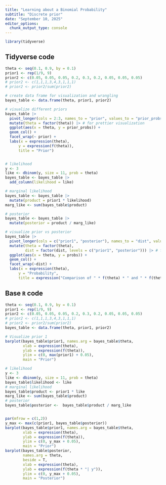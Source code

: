 ```yaml
---
title: "Learning about a Binomial Probability"
subtitle: "Discrete prior"
date: "September 10, 2025"
editor_options: 
  chunk_output_type: console
---
```

```r
library(tidyverse)
```

## Tidyverse code

```r
theta <- seq(0.1, 0.9, by = 0.1)
prior1 <- rep(1/9, 9)
prior2 <- c(0.05, 0.05, 0.05, 0.2, 0.3, 0.2, 0.05, 0.05, 0.05)
# prior2 <- c(1,1,1,3,4,3,1,1,1)
# prior2 <- prior2/sum(prior2)

# create data frame for visualization and wrangling
bayes_table <- data.frame(theta, prior1, prior2) 

# visualize different priors
bayes_table |>
  pivot_longer(cols = 2:3, names_to = "prior", values_to = "prior_probs") |>
  mutate(theta = factor(theta)) |> # for prettier visualization
  ggplot(aes(x = theta, y = prior_probs)) + 
  geom_col() +
  facet_wrap(~ prior) +
  labs(x = expression(theta),
      y = expression(f(theta)),
      title = "Prior")


# likelihood
y <- 3
like <- dbinom(y, size = 11, prob = theta)
bayes_table <- bayes_table |>
  add_column(likelihood = like) 

# marginal likelihood
bayes_table <- bayes_table |>
  mutate(product = prior1 * likelihood)
marg_like <- sum(bayes_table$product)

# posterior
bayes_table <- bayes_table |>
  mutate(posterior = product / marg_like)

# visualize prior vs posterior
bayes_table |>
  pivot_longer(cols = c("prior1", "posterior"), names_to = "dist", values_to = "probs") |>
  mutate(theta = factor(theta),
         dist = factor(dist, levels = c("prior1", "posterior"))) |> # for prettier visualization
  ggplot(aes(x = theta, y = probs)) + 
  geom_col() +
  facet_wrap(~dist) +
  labs(x = expression(theta),
      y = "Probability",
      title = expression("Comparison of " * f(theta) * " and " * f(theta * "| y")))

```

## Base `R` code


```r
theta <- seq(0.1, 0.9, by = 0.1)
prior1 <- rep(1/9, 9)
prior2 <- c(0.05, 0.05, 0.05, 0.2, 0.3, 0.2, 0.05, 0.05, 0.05)
# prior2 <- c(1,1,1,3,4,3,1,1,1)
# prior2 <- prior2/sum(prior2)
bayes_table <- data.frame(theta, prior1, prior2)

# Visualize prior 1
barplot(bayes_table$prior1, names.arg = bayes_table$theta,
        xlab = expression(theta),
        ylab = expression(f(theta)),
        ylim = c(0, max(prior1) + 0.05),
        main = "Prior")

# likelihood
y <- 3
like <- dbinom(y, size = 11, prob = theta)
bayes_table$likelihood <- like
# marginal likelihood
bayes_table$product <- prior1 * like
marg_like <- sum(bayes_table$product)
# posterior
bayes_table$posterior <-  bayes_table$product / marg_like


par(mfrow = c(1,2))
y_max <- max(c(prior1, bayes_table$posterior))
barplot(bayes_table$prior1, names.arg = bayes_table$theta,
        xlab = expression(theta),
        ylab = expression(f(theta)),
        ylim = c(0, y_max + 0.05),
        main = "Prior")
barplot(bayes_table$posterior, 
        names.arg = theta,
        beside = T,
        xlab = expression(theta),
        ylab = expression(f(theta * "| y")),
        ylim = c(0, y_max + 0.05),
        main = "Posterior")
```
